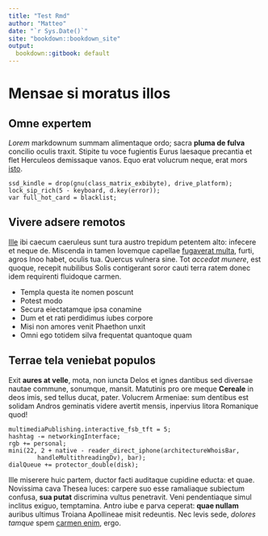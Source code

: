 ```yaml
---
title: "Test Rmd"
author: "Matteo"
date: "`r Sys.Date()`"
site: "bookdown::bookdown_site"
output:
  bookdown::gitbook: default
---
```


# Mensae si moratus illos

## Omne expertem

*Lorem* markdownum summam alimentaque ordo; sacra **pluma de fulva** concilio
oculis traxit. Stipite tu voce fugientis Eurus laesaque precantia et flet
Herculeos demissaque vanos. Equo erat volucrum neque, erat mors
[isto](http://www.si.com/chordas-cuius.html).

    ssd_kindle = drop(gnu(class_matrix_exbibyte), drive_platform);
    lock_sip_rich(5 - keyboard, d.key(error));
    var full_hot_card = blacklist;

## Vivere adsere remotos

[Ille](http://www.flumine-dextra.net/labore.html) ibi caecum caeruleus sunt tura
austro trepidum petentem alto: infecere et neque de. Miscenda in tamen Iovemque
capellae [fugaverat multa](http://et.org/), furti, agros Inoo habet, oculis tua.
Quercus vulnera sine. Tot *accedat munere*, est quoque, recepit nubilibus Solis
contigerant soror cauti terra ratem donec idem requirenti fluidoque carmen.

- Templa questa ite nomen poscunt
- Potest modo
- Secura eiectatamque ipsa conamine
- Dum et et rati perdidimus iubes corpore
- Misi non amores venit Phaethon unxit
- Omni ego totidem silva frequentat quantoque quam

## Terrae tela veniebat populos

Exit **aures at velle**, mota, non iuncta Delos et ignes dantibus sed diversae
nautae commune, sonumque, mansit. Matutinis pro ore meque **Cereale** in deos
imis, sed tellus ducat, pater. Volucrem Armeniae: sum dentibus est solidam
Andros geminatis videre avertit mensis, inpervius litora Romanique quod!

    multimediaPublishing.interactive_fsb_tft = 5;
    hashtag -= networkingInterface;
    rgb += personal;
    mini(22, 2 + native - reader_direct_iphone(architectureWhoisBar,
            handleMultithreadingDv), bar);
    dialQueue += protector_double(disk);

Ille miserere huic partem, ductor facti auditaque cupidine educta: et quae.
Novissima cava Thesea luces: carpere suo esse ramaliaque subiectum confusa,
**sua putat** discrimina vultus penetravit. Veni pendentiaque simul inclitus
exiguo, temptamina. Antro iube e parva ceperat: **quae nullam** auribus ultimus
Troiana Apollineae misit redeuntis. Nec levis sede, *dolores tamque* spem
[carmen enim](http://altomanifestam.net/sine), ergo.

